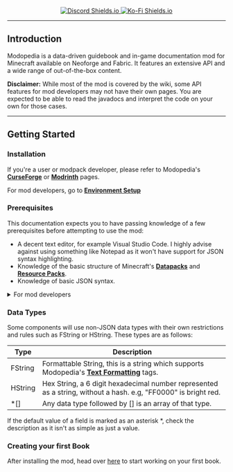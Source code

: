 <p align="center">
  <Asset location="modopedia:banner" width={810} height={270} />
</p>
<p align="center">
    <a href="https://discord.gg/UkVgJ9nb5y" style={{margin: "5px"}} >
        <img src="https://img.shields.io/discord/925204287540322314?logo=Discord&logoColor=white&label=Discord&color=peru" alt="Discord Shields.io" />
    </a>
    <a href="https://ko-fi.com/favouriteless" style={{margin: "5px"}} >
        <img src="https://img.shields.io/badge/Ko--Fi-Donate-peru?style=flat&logo=kofi&logoColor=white" alt="Ko-Fi Shields.io" />
    </a>
</p>

---

## Introduction

Modopedia is a data-driven guidebook and in-game documentation mod for Minecraft available on Neoforge and Fabric. It
features an extensive API and a wide range of out-of-the-box content.

**Disclaimer:** While most of the mod is covered by the wiki, some API features for mod developers may not have their own pages. You are expected to be able to read the javadocs and interpret the code on your own for those cases.

---

## Getting Started

### Installation

If you're a user or modpack developer, please refer to Modopedia's **[CurseForge](https://www.curseforge.com/minecraft/mc-mods/modopedia)** or **[Modrinth](https://modrinth.com/mod/modopedia)** pages.

For mod developers, go to **[Environment Setup](./mod_developers/environment-setup)**

### Prerequisites

This documentation expects you to have passing knowledge of a few prerequisites before attempting to use the mod:

* A decent text editor, for example Visual Studio Code. I highly advise against using something like Notepad as it won't have support for JSON syntax highlighting.
* Knowledge of the basic structure of Minecraft's **[Datapacks](https://minecraft.wiki/w/Data_pack)** and **[Resource Packs](https://minecraft.wiki/w/Resource_pack)**.
* Knowledge of basic JSON syntax.

<details>
<summary>For mod developers</summary>

* You'll need to be able to navigate the API yourself, this documentation outlines the basic installation process and features available, but all the details will be in the JavaDocs on the API classes.

</details>

### Data Types

Some components will use non-JSON data types with their own restrictions and rules such as FString or HString. These types are as follows:

| Type    | Description                                                                                                               |
|---------|---------------------------------------------------------------------------------------------------------------------------|
| FString | Formattable String, this is a string which supports Modopedia's **[Text Formatting](./docs/books/text-formatting)** tags. |
| HString | Hex String, a 6 digit hexadecimal number represented as a string, without a hash. e.g, "FF0000" is bright red.            |
| *[]     | Any data type followed by [] is an array of that type.                                                                    |

If the default value of a field is marked as an asterisk *, check the description as it isn't as simple as just a value.

### Creating your first Book

After installing the mod, head over [here](./docs/books/overview) to start working on your first book.